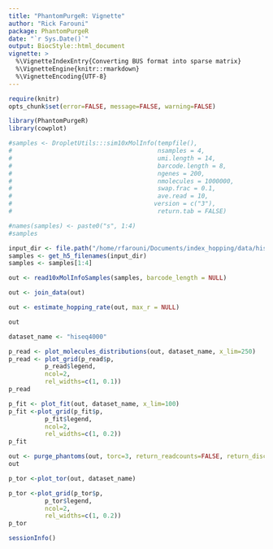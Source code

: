 ```yaml
---
title: "PhantomPurgeR: Vignette"
author: "Rick Farouni"
package: PhantomPurgeR
date: "`r Sys.Date()`"
output: BiocStyle::html_document
vignette: >
  %\VignetteIndexEntry{Converting BUS format into sparse matrix}
  %\VignetteEngine{knitr::rmarkdown}
  %\VignetteEncoding{UTF-8}
---
```



```r
require(knitr)
opts_chunk$set(error=FALSE, message=FALSE, warning=FALSE)
```
```r
library(PhantomPurgeR)
library(cowplot)
```


```r
#samples <- DropletUtils:::sim10xMolInfo(tempfile(),
#                                        nsamples = 4,
#                                        umi.length = 14,
#                                        barcode.length = 8, 
#                                        ngenes = 200, 
#                                        nmolecules = 1000000,
#                                        swap.frac = 0.1,
#                                        ave.read = 10, 
#                                       version = c("3"), 
#                                        return.tab = FALSE)
```
```r
#names(samples) <- paste0("s", 1:4)
#samples
```
 
```r
input_dir <- file.path("/home/rfarouni/Documents/index_hopping/data/hiseq4000/input")
samples <- get_h5_filenames(input_dir)
samples <- samples[1:4]
```
```r
out <- read10xMolInfoSamples(samples, barcode_length = NULL)

out <- join_data(out)

out <- estimate_hopping_rate(out, max_r = NULL)
```


```r
out
```


```r
dataset_name <- "hiseq4000"
```

```r
p_read <- plot_molecules_distributions(out, dataset_name, x_lim=250)
p_read <- plot_grid(p_read$p, 
          p_read$legend,
          ncol=2,
          rel_widths=c(1, 0.1))
p_read
```

```r
p_fit <- plot_fit(out, dataset_name, x_lim=100)
p_fit <-plot_grid(p_fit$p,
          p_fit$legend,
          ncol=2,
          rel_widths=c(1, 0.2))
p_fit
```


```r
out <- purge_phantoms(out, torc=3, return_readcounts=FALSE, return_discarded=TRUE)
out 
```

```r
p_tor <-plot_tor(out, dataset_name)

p_tor <-plot_grid(p_tor$p,
          p_tor$legend,
          ncol=2,
          rel_widths=c(1, 0.2))
p_tor 
```


```r
sessionInfo()
```


